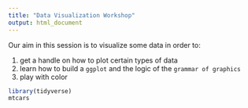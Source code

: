 ```yaml
---
title: "Data Visualization Workshop"
output: html_document
---
```


Our aim in this session is to visualize some data in order to:

1. get a handle on how to plot certain types of data
2. learn how to build a `ggplot` and the logic of the `grammar of graphics`
3. play with color

```r
library(tidyverse)
mtcars

```
```r

```

```r

```

